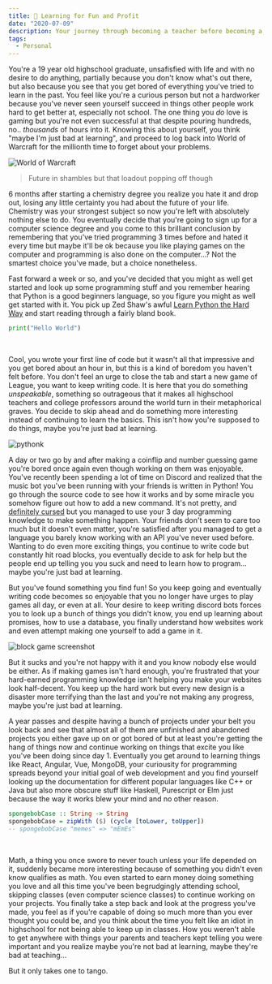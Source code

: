 ```yaml
---
title: 🧠 Learning for Fun and Profit
date: "2020-07-09"
description: Your journey through becoming a teacher before becoming a student.
tags:
  - Personal
---
```


You're a 19 year old highschool graduate, unsafisfied with life and with no desire to do anything, partially because you don't know what's out there, but also because you see that you get bored of everything you've tried to learn in the past. You feel like you're a curious person but not a hardworker because you've never seen yourself succeed in things other people work hard to get better at, especially not school. The one thing you _do_ love is gaming but you're not even successful at that despite pouring hundreds, no.. _thousands_ of hours into it. Knowing this about yourself, you think "maybe I'm just bad at learning", and proceed to log back into World of Warcraft for the millionth time to forget about your problems.

![World of Warcraft](./wow_screenshot.png)

> Future in shambles but that loadout popping off though

6 months after starting a chemistry degree you realize you hate it and drop out, losing any little certainty you had about the future of your life. Chemistry was your strongest subject so now you're left with absolutely nothing else to do. You eventually decide that you're going to sign up for a computer science degree and you come to this brilliant conclusion by remembering that you've tried programming 3 times before and hated it every time but maybe it'll be ok because you like playing games on the computer and programming is also done on the computer...? Not the smartest choice you've made, but a choice nonetheless.

Fast forward a week or so, and you've decided that you might as well get started and look up some programming stuff and you remember hearing that Python is a good beginners language, so you figure you might as well get started with it. You pick up Zed Shaw's awful [Learn Python the Hard Way](https://learnpythonthehardway.org/python3/) and start reading through a fairly bland book.

```py
print("Hello World")
```

<br />

Cool, you wrote your first line of code but it wasn't all that impressive and you get bored about an hour in, but this is a kind of boredom you haven't felt before. You don't feel an urge to close the tab and start a new game of League, you want to keep writing code. It is here that you do something _unspeakable_, something so outrageous that it makes all highschool teachers and college professors around the world turn in their metaphorical graves. You decide to skip ahead and do something more interesting instead of continuing to learn the basics. This isn't how you're supposed to do things, maybe you're just bad at learning.

![pythonk](./pythonk.png)

A day or two go by and after making a coinflip and number guessing game you're bored once again even though working on them was enjoyable. You've recently been spending a lot of time on Discord and realized that the music bot you've been running with your friends is written in Python! You go through the source code to see how it works and by some miracle you somehow figure out how to add a new command. It's not pretty, and [definitely cursed](https://gist.github.com/Xetera/522a615bc065fbe37490527c7bc3f679) but you managed to use your 3 day programming knowledge to make something happen. Your friends don't seem to care too much but it doesn't even matter, you're satisfied after you managed to get a language you barely know working with an API you've never used before. Wanting to do even more exciting things, you continue to write code but constantly hit road blocks, you eventually decide to ask for help but the people end up telling you you suck and need to learn how to program... maybe you're just bad at learning.

But you've found something you find fun! So you keep going and eventually writing code becomes so enjoyable that you no longer have urges to play games all day, or even at all. Your desire to keep writing discord bots forces you to look up a bunch of things you didn't know, you end up learning about promises, how to use a database, you finally understand how websites work and even attempt making one yourself to add a game in it.

![block game screenshot](./end_my_misery.jpg)

But it sucks and you're not happy with it and you know nobody else would be either. As if making games isn't hard enough, you're frustrated that your hard-earned programming knowledge isn't helping you make your websites look half-decent. You keep up the hard work but every new design is a disaster more terrifying than the last and you're not making any progress, maybe you're just bad at learning.

A year passes and despite having a bunch of projects under your belt you look back and see that almost all of them are unfinished and abandoned projects you either gave up on or got bored of but at least you're getting the hang of things now and continue working on things that excite you like you've been doing since day 1. Eventually you get around to learning things like React, Angular, Vue, MongoDB, your curiousity for programming spreads beyond your initial goal of web development and you find yourself looking up the documentation for different popular languages like C++ or Java but also more obscure stuff like Haskell, Purescript or Elm just because the way it works blew your mind and no other reason.

```hs
spongebobCase :: String -> String
spongebobCase = zipWith ($) (cycle [toLower, toUpper])
-- spongebobCase "memes" => "mEmEs"
```

<br />

Math, a thing you once swore to never touch unless your life depended on it, suddenly became more interesting because of something you didn't even know qualifies as math. You even started to earn money doing something you love and all this time you've been begrudgingly attending school, skipping classes (even computer science classes) to continue working on your projects. You finally take a step back and look at the progress you've made, you feel as if you're capable of doing so much more than you ever thought you could be, and you think about the time you felt like an idiot in highschool for not being able to keep up in classes. How you weren't able to get anywhere with things your parents and teachers kept telling you were important and you realize maybe you're not bad at learning, maybe they're bad at teaching...

But it only takes one to tango.
